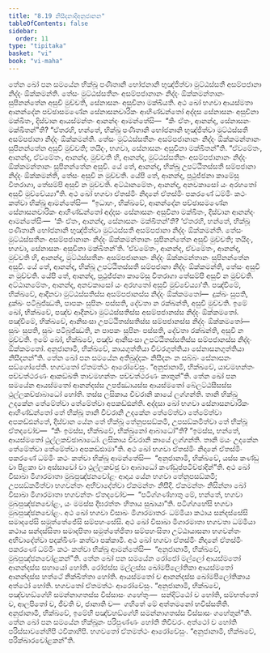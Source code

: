 ```yaml
---
title: "8.19 නිසීදනාදිඅනුජානන"
tableOfContents: false
sidebar:
  order: 11
type: "tipitaka"
basket: "vi"
book: "vi-maha"
---
```



<DynamicBreadcrumb />

<Division number="353" book="vi-maha">

<Paragraph number="1669" book="vi-maha">
තේන ඛෝ පන සමයේන භික්ඛූ පණීතානි භෝජනානි භුඤ්ජිත්වා මුට්ඨස්සතී අසම්පජානා නිද්දං ඕක්කමන්ති. තේසං මුට්ඨස්සතීනං අසම්පජානානං නිද්දං ඕක්කමන්තානං සුපිනන්තේන අසුචි මුච්චති, සේනාසනං අසුචිනා මක්ඛියති. අථ ඛෝ භගවා ආයස්මතා ආනන්දේන පච්ඡාසමණේන සේනාසනචාරිකං ආහිණ්ඩන්තෝ අද්දස සේනාසනං අසුචිනා මක්ඛිතං, දිස්වාන ආයස්මන්තං ආනන්දං ආමන්තේසි—  “කිං ඒතං, ආනන්ද, සේනාසනං මක්ඛිතන්”ති? “ඒතරහි, භන්තේ, භික්ඛූ පණීතානි භෝජනානි භුඤ්ජිත්වා මුට්ඨස්සතී අසම්පජානා නිද්දං ඕක්කමන්ති. තේසං මුට්ඨස්සතීනං අසම්පජානානං නිද්දං ඕක්කමන්තානං සුපිනන්තේන අසුචි මුච්චති; තයිදං, භගවා, සේනාසනං අසුචිනා මක්ඛිතන්”ති. “ඒවමේතං, ආනන්ද, ඒවමේතං, ආනන්ද. මුච්චති හි, ආනන්ද, මුට්ඨස්සතීනං අසම්පජානානං නිද්දං ඕක්කමන්තානං සුපිනන්තේන අසුචි. යේ තේ, ආනන්ද, භික්ඛූ උපට්ඨිතස්සතී සම්පජානා නිද්දං ඕක්කමන්ති, තේසං අසුචි න මුච්චති. යේපි තේ, ආනන්ද, පුථුජ්ජනා කාමේසු වීතරාගා, තේසම්පි අසුචි න මුච්චති. අට්ඨානමේතං, ආනන්ද, අනවකාසෝ යං අරහතෝ අසුචි මුච්චේය්‍යා”ති.
</Paragraph>

<Paragraph number="1670" book="vi-maha">
අථ ඛෝ භගවා ඒතස්මිං නිදානේ ඒතස්මිං පකරණේ ධම්මිං කථං කත්වා භික්ඛූ ආමන්තේසි—  “ඉධාහං, භික්ඛවේ, ආනන්දේන පච්ඡාසමණේන සේනාසනචාරිකං ආහිණ්ඩන්තෝ අද්දසං සේනාසනං අසුචිනා මක්ඛිතං, දිස්වාන ආනන්දං ආමන්තේසිං—  ‘කිං ඒතං, ආනන්ද, සේනාසනං මක්ඛිතන්’ති? ‘ඒතරහි, භන්තේ, භික්ඛූ පණීතානි භෝජනානි භුඤ්ජිත්වා මුට්ඨස්සතී අසම්පජානා නිද්දං ඕක්කමන්ති. තේසං මුට්ඨස්සතීනං අසම්පජානානං නිද්දං ඕක්කමන්තානං සුපිනන්තේන අසුචි මුච්චති; තයිදං, භගවා, සේනාසනං අසුචිනා මක්ඛිතන්’ති. ‘ඒවමේතං, ආනන්ද, ඒවමේතං, ආනන්ද, මුච්චති හි, ආනන්ද, මුට්ඨස්සතීනං අසම්පජානානං නිද්දං ඕක්කමන්තානං සුපිනන්තේන අසුචි. යේ තේ, ආනන්ද, භික්ඛූ උපට්ඨිතස්සතී සම්පජානා නිද්දං ඕක්කමන්ති, තේසං අසුචි න මුච්චති. යේපි තේ, ආනන්ද, පුථුජ්ජනා කාමේසු වීතරාගා තේසම්පි අසුචි න මුච්චති. අට්ඨානමේතං, ආනන්ද, අනවකාසෝ යං අරහතෝ අසුචි මුච්චේය්‍යා’ති.
</Paragraph>

<Paragraph number="1671" book="vi-maha">
පඤ්චිමේ, භික්ඛවේ, ආදීනවා මුට්ඨස්සතිස්ස අසම්පජානස්ස නිද්දං ඕක්කමතෝ—  දුක්ඛං සුපති, දුක්ඛං පටිබුජ්ඣති, පාපකං සුපිනං පස්සති, දේවතා න රක්ඛන්ති, අසුචි මුච්චති. ඉමේ ඛෝ, භික්ඛවේ, පඤ්ච ආදීනවා මුට්ඨස්සතිස්ස අසම්පජානස්ස නිද්දං ඕක්කමතෝ.
</Paragraph>

<Paragraph number="1672" book="vi-maha">
පඤ්චිමේ, භික්ඛවේ, ආනිසංසා උපට්ඨිතස්සතිස්ස සම්පජානස්ස නිද්දං ඕක්කමතෝ—  සුඛං සුපති, සුඛං පටිබුජ්ඣති, න පාපකං සුපිනං පස්සති, දේවතා රක්ඛන්ති, අසුචි න මුච්චති. ඉමේ ඛෝ, භික්ඛවේ, පඤ්ච ආනිසංසා උපට්ඨිතස්සතිස්ස සම්පජානස්ස නිද්දං ඕක්කමතෝ.
</Paragraph>

<Paragraph number="1673" book="vi-maha">
අනුජානාමි, භික්ඛවේ, කායගුත්තියා චීවරගුත්තියා සේනාසනගුත්තියා නිසීදනන්”ති.
</Paragraph>

<Paragraph number="1674" book="vi-maha">
තේන ඛෝ පන සමයේන අතිඛුද්දකං නිසීදනං න සබ්බං සේනාසනං සඞ්ගෝපේති. භගවතෝ ඒතමත්ථං ආරෝචේසුං. “අනුජානාමි, භික්ඛවේ, යාවමහන්තං පච්චත්ථරණං ආකඞ්ඛති තාවමහන්තං පච්චත්ථරණං කාතුන්”ති.
</Paragraph>

</Division>
<Division number="354" book="vi-maha">

<Paragraph number="1675" book="vi-maha">
තේන ඛෝ පන සමයේන ආයස්මතෝ ආනන්දස්ස උපජ්ඣායස්ස ආයස්මතෝ බේලට්ඨසීසස්ස ථුල්ලකච්ඡාබාධෝ හෝති. තස්ස ලසිකාය චීවරානි කායේ ලග්ගන්ති. තානි භික්ඛූ උදකේන තේමේත්වා තේමේත්වා අපකඩ්ඪන්ති. අද්දසා ඛෝ භගවා සේනාසනචාරිකං ආහිණ්ඩන්තෝ තේ භික්ඛූ තානි චීවරානි උදකේන තේමේත්වා තේමේත්වා අපකඩ්ඪන්තේ, දිස්වාන යේන තේ භික්ඛූ තේනුපසඞ්කමි, උපසඞ්කමිත්වා තේ භික්ඛූ ඒතදවෝච—  “කිං ඉමස්ස, භික්ඛවේ, භික්ඛුනෝ ආබාධෝ”ති? “ඉමස්ස, භන්තේ, ආයස්මතෝ ථුල්ලකච්ඡාබාධෝ. ලසිකාය චීවරානි කායේ ලග්ගන්ති. තානි මයං උදකේන තේමේත්වා තේමේත්වා අපකඩ්ඪාමා”ති. අථ ඛෝ භගවා ඒතස්මිං නිදානේ ඒතස්මිං පකරණේ ධම්මිං කථං කත්වා භික්ඛූ ආමන්තේසි—  “අනුජානාමි, භික්ඛවේ, යස්ස කණ්ඩු වා පිළකා වා අස්සාවෝ වා ථුල්ලකච්ඡු වා ආබාධෝ කණ්ඩුප්පටිච්ඡාදින්”ති.
</Paragraph>

</Division>
<Division number="355" book="vi-maha">

<Paragraph number="1676" book="vi-maha">
අථ ඛෝ විසාඛා මිගාරමාතා මුඛපුඤ්ඡනචෝළං ආදාය යේන භගවා තේනුපසඞ්කමි; උපසඞ්කමිත්වා භගවන්තං අභිවාදේත්වා ඒකමන්තං නිසීදි. ඒකමන්තං නිසින්නා ඛෝ විසාඛා මිගාරමාතා භගවන්තං ඒතදවෝච—  “පටිග්ගණ්හාතු මේ, භන්තේ, භගවා මුඛපුඤ්ඡනචෝළං, යං මමස්ස දීඝරත්තං හිතාය සුඛායා”ති. පටිග්ගහේසි භගවා මුඛපුඤ්ඡනචෝළං. අථ ඛෝ භගවා විසාඛං මිගාරමාතරං ධම්මියා කථාය සන්දස්සේසි සමාදපේසි සමුත්තේජේසි සම්පහංසේසි. අථ ඛෝ විසාඛා මිගාරමාතා භගවතා ධම්මියා කථාය සන්දස්සිතා සමාදපිතා සමුත්තේජිතා සම්පහංසිතා උට්ඨායාසනා භගවන්තං අභිවාදේත්වා පදක්ඛිණං කත්වා පක්කාමි. අථ ඛෝ භගවා ඒතස්මිං නිදානේ ඒතස්මිං පකරණේ ධම්මිං කථං කත්වා භික්ඛූ ආමන්තේසි—  “අනුජානාමි, භික්ඛවේ, මුඛපුඤ්ඡනචෝළකන්”ති.
</Paragraph>

</Division>
<Division number="356" book="vi-maha">

<Paragraph number="1677" book="vi-maha">
තේන ඛෝ පන සමයේන රෝජෝ මල්ලෝ ආයස්මතෝ ආනන්දස්ස සහායෝ හෝති. රෝජස්ස මල්ලස්ස ඛෝමපිලෝතිකා ආයස්මතෝ ආනන්දස්ස හත්ථේ නික්ඛිත්තා හෝති. ආයස්මතෝ ච ආනන්දස්ස ඛෝමපිලෝතිකාය අත්ථෝ හෝති. භගවතෝ ඒතමත්ථං ආරෝචේසුං. “අනුජානාමි, භික්ඛවේ, පඤ්චහඞ්ගේහි සමන්නාගතස්ස විස්සාසං ගහේතුං—  සන්දිට්ඨෝ ච හෝති, සම්භත්තෝ ච, ආලපිතෝ ච, ජීවති ච, ජානාති ච—  ගහිතේ මේ අත්තමනෝ භවිස්සතීති. අනුජානාමි, භික්ඛවේ, ඉමේහි පඤ්චහඞ්ගේහි සමන්නාගතස්ස විස්සාසං ගහේතුන්”ති.
</Paragraph>

</Division>
<Division number="357" book="vi-maha">

<Paragraph number="1678" book="vi-maha">
තේන ඛෝ පන සමයේන භික්ඛූනං පරිපුණ්ණං හෝති තිචීවරං. අත්ථෝ ච හෝති පරිස්සාවනේහිපි ථවිකාහිපි. භගවතෝ ඒතමත්ථං ආරෝචේසුං. “අනුජානාමි, භික්ඛවේ, පරික්ඛාරචෝළකන්”ති.
</Paragraph>
</Division>